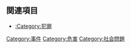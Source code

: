 {{Catnav|頁面分類|历史|事件}}
{{Catnav|頁面分類|社会|社会问题}}
{{catmore}}

==関連項目==
{{Commonscat|Accidents}}
*[[:Category:犯罪|:Category:犯罪]]

[[Category:事件|Category:事件]]
[[Category:危害|Category:危害]]
[[Category:社会問題|Category:社会問題]]
